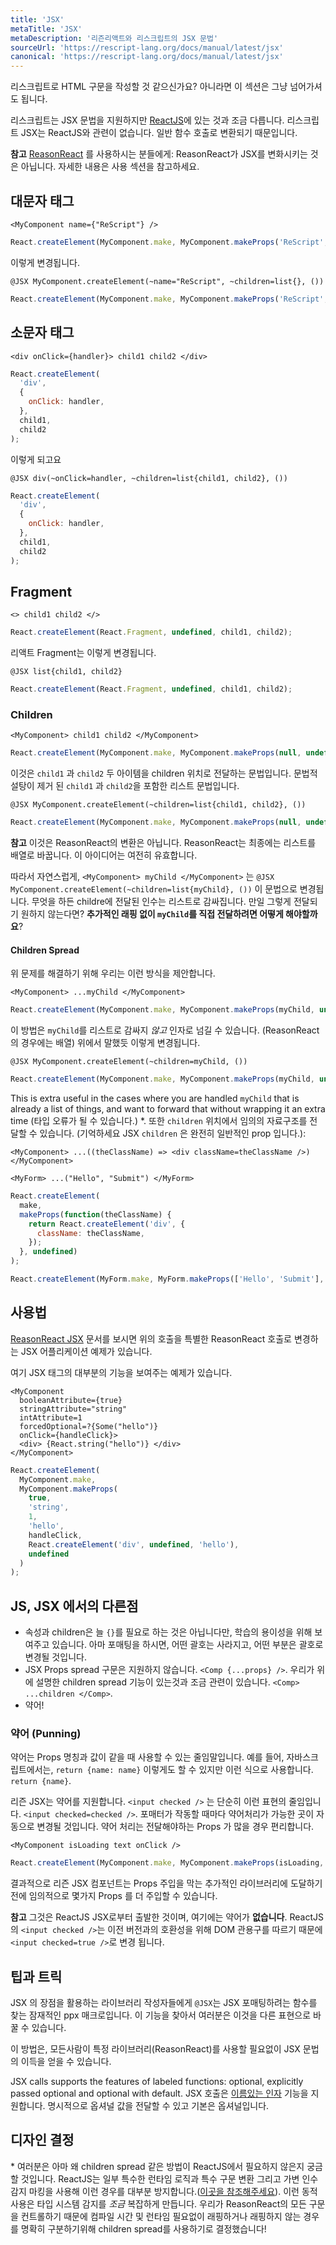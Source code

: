 ```yaml
---
title: 'JSX'
metaTitle: 'JSX'
metaDescription: '리즌리액트와 리스크립트의 JSX 문법'
sourceUrl: 'https://rescript-lang.org/docs/manual/latest/jsx'
canonical: 'https://rescript-lang.org/docs/manual/latest/jsx'
---
```


리스크립트로 HTML 구문을 작성할 것 같으신가요? 아니라면 이 섹션은 그냥 넘어가셔도 됩니다.

리스크립트는 JSX 문법을 지원하지만 [ReactJS](https://facebook.github.io/react/docs/introducing-jsx.html)에 있는 것과 조금 다릅니다. 리스크립트 JSX는 ReactJS와 관련이 없습니다. 일반 함수 호출로 변환되기 때문입니다.

**참고** [ReasonReact](https://reasonml.github.io/reason-react/en/) 를 사용하시는 분들에게: ReasonReact가 JSX를 변화시키는 것은 아닙니다. 자세한 내용은 사용 섹션을 참고하세요.

## 대문자 태그

```reason
<MyComponent name={"ReScript"} />
```

```js
React.createElement(MyComponent.make, MyComponent.makeProps('ReScript', undefined));
```

이렇게 변경됩니다.

```reason
@JSX MyComponent.createElement(~name="ReScript", ~children=list{}, ())
```

```js
React.createElement(MyComponent.make, MyComponent.makeProps('ReScript', undefined));
```

## 소문자 태그

```reason
<div onClick={handler}> child1 child2 </div>
```

```js
React.createElement(
  'div',
  {
    onClick: handler,
  },
  child1,
  child2
);
```

이렇게 되고요

```reason
@JSX div(~onClick=handler, ~children=list{child1, child2}, ())
```

```javascript
React.createElement(
  'div',
  {
    onClick: handler,
  },
  child1,
  child2
);
```

## Fragment

```reason
<> child1 child2 </>
```

```js
React.createElement(React.Fragment, undefined, child1, child2);
```

리액트 Fragment는 이렇게 변경됩니다.

```reason
@JSX list{child1, child2}
```

```javascript
React.createElement(React.Fragment, undefined, child1, child2);
```

### Children

```reason
<MyComponent> child1 child2 </MyComponent>
```

```js
React.createElement(MyComponent.make, MyComponent.makeProps(null, undefined), child1, child2);
```

이것은 `child1` 과 `child2` 두 아이템을 children 위치로 전달하는 문법입니다. 문법적 설탕이 제거 된 `child1` 과 `child2`을 포함한 리스트 문법입니다.

```reason
@JSX MyComponent.createElement(~children=list{child1, child2}, ())
```

```js
React.createElement(MyComponent.make, MyComponent.makeProps(null, undefined), child1, child2);
```

**참고** 이것은 ReasonReact의 변환은 아닙니다. ReasonReact는 최종에는 리스트를 배열로 바꿉니다. 이 아이디어는 여전히 유효합니다.

따라서 자연스럽게, `<MyComponent> myChild </MyComponent>` 는 `@JSX MyComponent.createElement(~children=list{myChild}, ())` 이 문법으로 변경됩니다. 무엇을 하든 childre에 전달된 인수는 리스트로 감싸집니다. 만일 그렇게 전달되기 원하지 않는다면? **추가적인 래핑 없이 `myChild`를 직접 전달하려면 어떻게 해야할까요**?

#### Children Spread

위 문제를 해결하기 위해 우리는 이런 방식을 제안합니다.

```reason
<MyComponent> ...myChild </MyComponent>
```

```js
React.createElement(MyComponent.make, MyComponent.makeProps(myChild, undefined));
```

이 방법은 `myChild`를 리스트로 감싸지 _않고_ 인자로 넘길 수 있습니다. (ReasonReact의 경우에는 배열) 위에서 말했듯 이렇게 변경됩니다.

```reason
@JSX MyComponent.createElement(~children=myChild, ())
```

```js
React.createElement(MyComponent.make, MyComponent.makeProps(myChild, undefined));
```

This is extra useful in the cases where you are handled `myChild` that is already a list of things, and want to forward that without wrapping it an extra time (타입 오류가 될 수 있습니다.) \*. 또한 `children` 위치에서 임의의 자료구조를 전달할 수 있습니다. (기억하세요 JSX `children` 은 완전히 일반적인 prop 입니다.):

```reason
<MyComponent> ...((theClassName) => <div className=theClassName />) </MyComponent>

<MyForm> ...("Hello", "Submit") </MyForm>
```

```js
React.createElement(
  make,
  makeProps(function(theClassName) {
    return React.createElement('div', {
      className: theClassName,
    });
  }, undefined)
);

React.createElement(MyForm.make, MyForm.makeProps(['Hello', 'Submit'], undefined));
```

## 사용법

[ReasonReact JSX](https://reasonml.github.io/reason-react/docs/en/jsx) 문서를 보시면 위의 호출을 특별한 ReasonReact 호출로 변경하는 JSX 어플리케이션 예제가 있습니다.

여기 JSX 태그의 대부분의 기능을 보여주는 예제가 있습니다.

```reason
<MyComponent
  booleanAttribute={true}
  stringAttribute="string"
  intAttribute=1
  forcedOptional=?{Some("hello")}
  onClick={handleClick}>
  <div> {React.string("hello")} </div>
</MyComponent>
```

```js
React.createElement(
  MyComponent.make,
  MyComponent.makeProps(
    true,
    'string',
    1,
    'hello',
    handleClick,
    React.createElement('div', undefined, 'hello'),
    undefined
  )
);
```

## JS, JSX 에서의 다른점

- 속성과 children은 늘 `{}`를 필요로 하는 것은 아닙니다만, 학습의 용이성을 위해 보여주고 있습니다. 아마 포매팅을 하시면, 어떤 괄호는 사라지고, 어떤 부분은 괄호로 변경될 것입니다.
- JSX Props spread 구문은 지원하지 않습니다. `<Comp {...props} />`. 우리가 위에 설명한 children spread 기능이 있는것과 조금 관련이 있습니다. `<Comp> ...children </Comp>`.
- 약어!

### 약어 (Punning)

약어는 Props 명칭과 값이 같을 때 사용할 수 있는 줄임말입니다. 예를 들어, 자바스크립트에서는, `return {name: name}` 이렇게도 할 수 있지만 이런 식으로 사용합니다. `return {name}`.

리즌 JSX는 약어를 지원합니다. `<input checked />` 는 단순히 이런 표현의 줄임입니다. `<input checked=checked />`. 포매터가 작동할 때마다 약어처리가 가능한 곳이 자동으로 변경될 것입니다. 약어 처리는 전달해야하는 Props 가 많을 경우 편리합니다.

```reason
<MyComponent isLoading text onClick />
```

```js
React.createElement(MyComponent.make, MyComponent.makeProps(isLoading, text, onClick, undefined));
```

결과적으로 리즌 JSX 컴포넌트는 Props 주입을 막는 추가적인 라이브러리에 도달하기 전에 임의적으로 몇가지 Props 를 더 주입할 수 있습니다.

**참고** 그것은 ReactJS JSX로부터 출발한 것이며, 여기에는 약어가 **없습니다**. ReactJS의 `<input checked />`는 이전 버전과의 호환성을 위해 DOM 관용구를 따르기 때문에 `<input checked=true />`로 변경 됩니다.

## 팁과 트릭

JSX 의 장점을 활용하는 라이브러리 작성자들에게 `@JSX`는 JSX 포매팅하려는 함수를 찾는 잠재적인 ppx 매크로입니다. 이 기능을 찾아서 여러분은 이것을 다른 표현으로 바꿀 수 있습니다.

이 방법은, 모든사람이 특정 라이브러리(ReasonReact)를 사용할 필요없이 JSX 문법의 이득을 얻을 수 있습니다.

JSX calls supports the features of labeled functions: optional, explicitly passed optional and optional with default.
JSX 호출은 [이름있는 인자](12-Function#이름이있는인자) 기능을 지원합니다. 명시적으로 옵셔널 값을 전달할 수 있고 기본은 옵셔널입니다.

## 디자인 결정

\* 여러분은 아마 왜 children spread 같은 방법이 ReactJS에서 필요하지 않은지 궁금할 것입니다. ReactJS는 일부 특수한 런타임 로직과 특수 구문 변환 그리고 가변 인수 감지 마킹을 사용해 이런 경우를 대부분 방지합니다.([이곳을 참조해주세요](https://github.com/facebook/react/blob/9b36df86c6ccecb73ca44899386e6a72a83ad445/packages/react/src/ReactElement.js#L207)). 이런 동적 사용은 타입 시스템 감지를 _조금_ 복잡하게 만듭니다. 우리가 ReasonReact의 모든 구문을 컨트롤하기 때문에 컴파일 시간 및 런타임 필요없이 래핑하거나 래핑하지 않는 경우를 명확히 구분하기위해 children spread를 사용하기로 결정했습니다!
